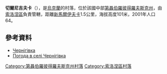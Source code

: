 {{coord|48|3|43|N|34|15|17|E|scale:30000_region:UA|display=title}}

'''切爾尼吉夫卡'''（{{lang-uk|Чернігівка}}），是[[烏克蘭|烏克蘭]]的村落，位於該國中部[[第聶伯羅彼得羅夫斯克州|第聶伯羅彼得羅夫斯克州]]，由[[索洛涅區|索洛涅區]]負責管轄，距離[[新馬爾伊夫卡_(索洛涅區)|新馬爾伊夫卡]]1.5公里，海拔高度101米，2001年人口64。

==參考資料==
*[http://gska2.rada.gov.ua/pls/z7502/A005?rdat1=06.12.2007&rf7571=6467 Чернігівка]{{dead link|date=2017年11月 |bot=InternetArchiveBot |fix-attempted=yes }}
* [http://weather.in.ua/ua/dnepropetrovskaja/28332 Погода в селі Чернігівка] {{Wayback|url=http://weather.in.ua/ua/dnepropetrovskaja/28332 |date=20160607155929 }}

{{DEFAULTSORT:Чернігівка}}
[[Category:第聶伯羅彼得羅夫斯克州村落|Category:第聶伯羅彼得羅夫斯克州村落]]
[[Category:索洛涅區村落|Category:索洛涅區村落]]


{{Dnipropetrovsk-geo-stub}}